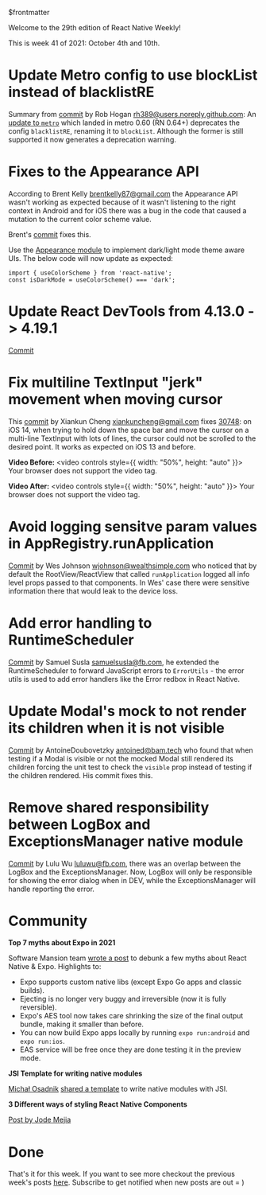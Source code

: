 $frontmatter

Welcome to the 29th edition of React Native Weekly! 

This is week 41 of 2021: October 4th and 10th.

# Update Metro config to use blockList instead of blacklistRE

Summary from [commit](https://github.com/facebook/react-native/commit/7923804c28a) by Rob Hogan <rh389@users.noreply.github.com>:
An [update to `metro`](https://github.com/facebook/metro/commit/94c0b541b4bfa17aee4efa0f1969565522ce830d#diff-1a3c1a959bb8c4e2e9743c03cb7a6d0c56648ffcfe129a11b9090bfc139622dd) which landed in metro 0.60 (RN 0.64+) deprecates the config `blacklistRE`, renaming it to `blockList`. Although the former is still supported it now generates a deprecation warning.


# Fixes to the Appearance API

According to Brent Kelly <brentkelly87@gmail.com> the Appearance API wasn't working as expected because of it wasn't listening to the right context in Android and for iOS there was a bug in the code that caused a mutation to the current color scheme value.

Brent's [commit](https://github.com/facebook/react-native/commit/25a2c608f79) fixes this.

Use the [Appearance module](https://reactnative.dev/docs/appearance) to implement dark/light mode theme aware UIs.  The below code will now update as expected:

```
import { useColorScheme } from 'react-native';
const isDarkMode = useColorScheme() === 'dark';
```

# Update React DevTools from 4.13.0 -> 4.19.1

[Commit](https://github.com/facebook/react-native/commit/356236471ab)


# Fix multiline TextInput "jerk" movement when moving cursor 


This [commit](https://github.com/facebook/react-native/commit/22801870f06) by Xiankun Cheng <xiankuncheng@gmail.com> fixes [30748](https://github.com/facebook/react-native/issues/30748): on iOS 14, when trying to hold down the space bar and move the cursor on a multi-line TextInput with lots of lines, the cursor could not be scrolled to the desired point. It works as expected on iOS 13 and before.


**Video Before:**
<video controls style={{ width: "50%", height: "auto" }}>
  <source src="https://user-images.githubusercontent.com/6382178/132800651-fb7cd2ac-fbd1-4ec4-9e3b-c06ab5b6a114.MP4" type="video/mp4"/>
  Your browser does not support the video tag.
</video>

**Video After:**
<video controls style={{ width: "50%", height: "auto" }}>
  <source src="https://user-images.githubusercontent.com/6382178/132800677-f349fe7f-5902-40ff-8b93-ecc96ce29166.MP4" type="video/mp4"/>
  Your browser does not support the video tag.
</video>





# Avoid logging sensitve param values in AppRegistry.runApplication

[Commit](https://github.com/facebook/react-native/commit/e612d3a116f) by Wes Johnson <wjohnson@wealthsimple.com> who noticed that by default the RootView/ReactView that called `runApplication` logged all info level props passed to that components. In Wes' case there were sensitive information there that would leak to the device loss.



# Add error handling to RuntimeScheduler

[Commit](https://github.com/facebook/react-native/commit/27304fcd0bd) by Samuel Susla <samuelsusla@fb.com>, he extended the RuntimeScheduler to forward JavaScript errors to `ErrorUtils` - the error utils is used to add error handlers like the Error redbox in React Native.


# Update Modal's mock to not render its children when it is not visible

[Commit](https://github.com/facebook/react-native/commit/ec614c16b33) by AntoineDoubovetzky <antoined@bam.tech> who found that when testing if a Modal is visible or not the mocked Modal still rendered its children forcing the unit test to check the `visible` prop instead of testing if the children rendered. His commit fixes this.


# Remove shared responsibility between LogBox and ExceptionsManager native module

[Commit](https://github.com/facebook/react-native/commit/c901c43d11a) by Lulu Wu <luluwu@fb.com>, there was an overlap between the LogBox and the ExceptionsManager. Now, LogBox will only be responsible for showing the error dialog when in DEV, while the ExceptionsManager will handle reporting the error.


# Community

**Top 7 myths about Expo in 2021**

Software Mansion team [wrote a post](https://blog.swmansion.com/top-7-myths-about-expo-in-2021-ee66f929bf9f) to debunk a few myths about React Native & Expo. Highlights to:
- Expo supports custom native libs (except Expo Go apps and classic builds).
- Ejecting is no longer very buggy and irreversible (now it is fully reversible).
- Expo's AES tool now takes care shrinking the size of the final output bundle, making it smaller than before.
- You can now build Expo apps locally by running `expo run:android` and `expo run:ios`.
- EAS service will be free once they are done testing it in the preview mode.


**JSI Template for writing native modules**

[Michał Osadnik](https://twitter.com/mosdnk) [shared a template](https://twitter.com/mosdnk/status/1445893563108282373) to write native modules with JSI.

**3 Different ways of styling React Native Components**

[Post by Jode Mejia](https://twitter.com/JoseMejia62/status/1446983009459081218?s=20)

# Done

That's it for this week. If you want to see more checkout the previous week's posts [here](/tags/react-native). Subscribe to get notified when new posts are out = )

